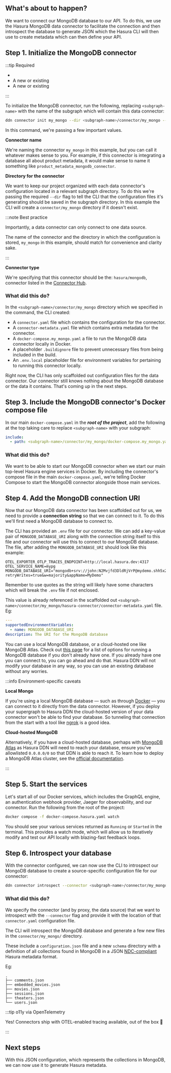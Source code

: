 
## What's about to happen?

We want to connect our MongoDB database to our API. To do this, we use the Hasura MongoDB data connector to facilitate
the connection and then introspect the database to generate JSON which the Hasura CLI will then use to create metadata
which can then define your API.

## Step 1. Initialize the MongoDB connector

:::tip Required

- <BaseUrlLink to="/getting-started/prerequisites" text="DDN CLI" />
- A new or existing <BaseUrlLink to="/getting-started/init-supergraph" text="supergraph" />
- A new or existing <BaseUrlLink to="/getting-started/init-subgraph" text="subgraph" />

:::

To initialize the MongoDB connector, run the following, replacing `<subgraph-name>` with the name of the subgraph which
will contain this data connector:

```bash
ddn connector init my_mongo --dir <subgraph-name>/connector/my_mongo --hub-connector hasura/mongodb
```

In this command, we're passing a few important values.

**Connector name**

We're naming the connector `my_mongo` in this example, but you can call it whatever makes sense to you. For example, if
this connector is integrating a database all about product metadata, it would make sense to name it something like
`product_metadata_mongodb_connector`.

**Directory for the connector**

We want to keep our project organized with each data connector's configuration located in a relevant subgraph directory.
To do this we're passing the required `--dir` flag to tell the CLI that the configuration files it's generating should
be saved in the subgraph directory. In this example the CLI will create a `connector/my_mongo` directory if it doesn't
exist.

:::note Best practice

Importantly, a data connector can only connect to one data source.

The name of the connector and the directory in which the configuration is stored, `my_mongo` in this example, should
match for convenience and clarity sake.

:::

**Connector type**

We're specifying that this connector should be the: `hasura/mongodb`, connector listed in the
[Connector Hub](https://hasura.io/connectors/mongodb).

### What did this do?

In the `<subgraph-name>/connector/my_mongo` directory which we specified in the command, the CLI created:

- A `connector.yaml` file which contains the configuration for the connector.
- A `connector-metadata.yaml` file which contains extra metadata for the connector.
- A `docker-compose.my_mongo.yaml` a file to run the MongoDB data connector locally in Docker.
- A placeholder `.buildignore` file to prevent unnecessary files from being included in the build.
- An `.env.local` placeholder file for environment variables for pertaining to running this connector locally.

Right now, the CLI has only scaffolded out configuration files for the data connector. Our connector still knows nothing
about the MongoDB database or the data it contains. That's coming up in the next steps.

## Step 3. Include the MongoDB connector's Docker compose file

In our main `docker-compose.yaml` in the **_root of the project_**, add the following at the top taking care to replace
`<subgraph-name>` with your subgraph:

```yaml
include:
  - path: <subgraph-name>/connector/my_mongo/docker-compose.my_mongo.yaml
```

### What did this do?

We want to be able to start our MongoDB connector when we start our main top-level Hasura engine services in Docker. By
including the connector's compose file in the main `docker-compose.yaml`, we're telling Docker Compose to start the
MongoDB connector alongside those main services.

## Step 4. Add the MongoDB connection URI

Now that our MongoDB data connector has been scaffolded out for us, we need to provide a **connection string** so that
we can connect to it. To do this we'll first need a MongoDB database to connect to.

The CLI has provided an `.env` file for our connector. We can add a key-value pair of `MONGODB_DATABASE_URI` along with
the connection string itself to this file and our connector will use this to connect to our MongoDB database. The file,
after adding the `MONGODB_DATABASE_URI` should look like this example:

```env
OTEL_EXPORTER_OTLP_TRACES_ENDPOINT=http://local.hasura.dev:4317
OTEL_SERVICE_NAME=mypg
MONGODB_DATABASE_URI="mongodb+srv://john:N2Mvjfd3DldRjVrP@mydemo.shh5x2t.mongodb.net/sample_demo?retryWrites=true&w=majority&appName=MyDemo"
```

Remember to use quotes as the string will likely have some characters which will break the `.env` file if not enclosed.

This value is already referenced in the scaffolded out
`<subgraph-name>/connector/my_mongo/hasura-connector/connector-metadata.yaml` file. Eg:

```yaml
---
supportedEnvironmentVariables:
  - name: MONGODB_DATABASE_URI
description: The URI for the MongoDB database
```

You can use a local MongoDB database, or a cloud-hosted one like MongoDB Atlas. Check out
[this page](https://www.mongodb.com/docs/manual/installation/) for a list of options for running a MongoDB database if
you don't already have one. If you already have one you can connect to, you can go ahead and do that. Hasura DDN will
not modify your database in any way, so you can use an existing database without any worries.

:::info Environment-specific caveats

**Local Mongo**

If you're using a local MongoDB database — such as through [Docker](https://hub.docker.com/_/mongodb) — you can connect
to it directly from the data connector. However, if you deploy your supergraph to Hasura DDN the cloud-hosted version of
your data connector won't be able to find your database. So tunneling that connection from the start with a tool like
[ngrok](https://ngrok.com/) is a good idea.

**Cloud-hosted MongoDB**

Alternatively, if you have a cloud-hosted database, perhaps with
[MongoDB Atlas](https://www.mongodb.com/products/platform/atlas-database) as Hasura DDN will need to reach your
database, ensure you've allowlisted `0.0.0.0/0` so that DDN is able to reach it. To learn how to deploy a MongoDB Atlas
cluster, see the [official documentation](https://www.mongodb.com/docs/atlas/getting-started/).

:::

## Step 5. Start the services

Let's start all of our Docker services, which includes the GraphQL engine, an authentication webhook provider, Jaeger
for observability, and our connector. Run the following from the root of the project:

```bash
docker compose -f docker-compose.hasura.yaml watch
```

You should see your various services returned as `Running` or `Started` in the terminal. This provides a watch mode,
which will allow us to iteratively modify and test our API locally with blazing-fast feedback loops.

## Step 6. Introspect your database

With the connector configured, we can now use the CLI to introspect our MongoDB database to create a source-specific
configuration file for our connector:

```bash
ddn connector introspect --connector <subgraph-name>/connector/my_mongo/connector.yaml
```

### What did this do?

We specify the connector (and by proxy, the data source) that we want to introspect with the `--connector` flag and
provide it with the location of that `connector.yaml` configuration file.

The CLI will introspect the MongoDB database and generate a few new files in the `connector/my_mongo/` directory.

These include a `configuration.json` file and a new `schema` directory with a definition of all collections found in
MongoDB in a JSON [NDC-compliant](https://github.com/hasura/ndc-spec) Hasura metadata format.

Eg:

```text
.
├── comments.json
├── embedded_movies.json
├── movies.json
├── sessions.json
├── theaters.json
└── users.json
```

:::tip o11y via OpenTelemetry

Yes! Connectors ship with OTEL-enabled tracing available, out of the box 🎉

:::

## Next steps

With this JSON configuration, which represents the collections in MongoDB, we can now use it to generate Hasura
metadata.

[//]: # 'TODO'
